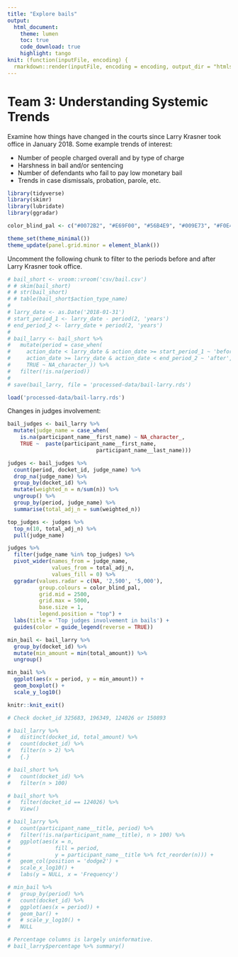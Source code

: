 ```yaml
---
title: "Explore bails"
output:
  html_document:
    theme: lumen
    toc: true
    code_download: true
    highlight: tango
knit: (function(inputFile, encoding) {
  rmarkdown::render(inputFile, encoding = encoding, output_dir = "htmls") })
---
```


# Team 3: Understanding Systemic Trends

Examine how things have changed in the courts since Larry Krasner took office in January 2018.
Some example trends of interest:

- Number of people charged overall and by type of charge
- Harshness in bail and/or sentencing
- Number of defendants who fail to pay low monetary bail
- Trends in case dismissals, probation, parole, etc.

```r
library(tidyverse)
library(skimr)
library(lubridate)
library(ggradar)

color_blind_pal <- c("#0072B2", "#E69F00", "#56B4E9", "#009E73", "#F0E442", "#CC79A7")

theme_set(theme_minimal())
theme_update(panel.grid.minor = element_blank())
```

Uncomment the following chunk to filter to the periods before and after Larry Krasner took office.
```r
# bail_short <- vroom::vroom('csv/bail.csv')
# # skim(bail_short)
# # str(bail_short)
# # table(bail_short$action_type_name)
# 
# larry_date <- as.Date('2018-01-31')
# start_period_1 <- larry_date - period(2, 'years')
# end_period_2 <- larry_date + period(2, 'years')
# 
# bail_larry <- bail_short %>%
#   mutate(period = case_when(
#     action_date < larry_date & action_date >= start_period_1 ~ 'before',
#     action_date >= larry_date & action_date < end_period_2 ~ 'after',
#     TRUE ~ NA_character_)) %>%
#   filter(!is.na(period))
# 
# save(bail_larry, file = 'processed-data/bail-larry.rds')
```

```r
load('processed-data/bail-larry.rds')
```


Changes in judges involvement:

```r
bail_judges <- bail_larry %>%
  mutate(judge_name = case_when(
    is.na(participant_name__first_name) ~ NA_character_,
    TRUE ~  paste(participant_name__first_name,
                            participant_name__last_name)))

judges <- bail_judges %>%
  count(period, docket_id, judge_name) %>% 
  drop_na(judge_name) %>% 
  group_by(docket_id) %>% 
  mutate(weighted_n = n/sum(n)) %>% 
  ungroup() %>% 
  group_by(period, judge_name) %>% 
  summarise(total_adj_n = sum(weighted_n)) 

top_judges <- judges %>% 
  top_n(10, total_adj_n) %>% 
  pull(judge_name)

judges %>% 
  filter(judge_name %in% top_judges) %>% 
  pivot_wider(names_from = judge_name, 
              values_from = total_adj_n, 
              values_fill = 0) %>% 
  ggradar(values.radar = c(NA, '2,500', '5,000'),
          group.colours = color_blind_pal,
          grid.mid = 2500,
          grid.max = 5000,
          base.size = 1,
          legend.position = "top") + 
  labs(title = 'Top judges involvement in bails') +
  guides(color = guide_legend(reverse = TRUE))
```

```r
min_bail <- bail_larry %>% 
  group_by(docket_id) %>% 
  mutate(min_amount = min(total_amount)) %>% 
  ungroup()

min_bail %>% 
  ggplot(aes(x = period, y = min_amount)) +
  geom_boxplot() +
  scale_y_log10()
```

```r
knitr::knit_exit()
```

```r
# Check docket_id 325683, 196349, 124026 or 150893 

# bail_larry %>% 
#   distinct(docket_id, total_amount) %>% 
#   count(docket_id) %>% 
#   filter(n > 2) %>% 
#   {.}

# bail_short %>% 
#   count(docket_id) %>% 
#   filter(n > 100)

# bail_short %>% 
#   filter(docket_id == 124026) %>% 
#   View()

# bail_larry %>% 
#   count(participant_name__title, period) %>% 
#   filter(!is.na(participant_name__title), n > 100) %>% 
#   ggplot(aes(x = n, 
#              fill = period, 
#              y = participant_name__title %>% fct_reorder(n))) +
#   geom_col(position = 'dodge2') +
#   scale_x_log10() +
#   labs(y = NULL, x = 'Frequency')

# min_bail %>% 
#   group_by(period) %>% 
#   count(docket_id) %>% 
#   ggplot(aes(x = period)) +
#   geom_bar() +
#   # scale_y_log10() +
#   NULL

# Percentage columns is largely uninformative.
# bail_larry$percentage %>% summary()

```
